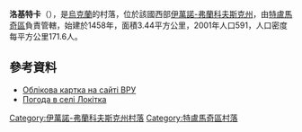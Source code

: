 {{coord|48|52|53|N|25|1|9|E|scale:30000|display=title}}

'''洛基特卡'''（{{lang-uk|Локітка}}），是[[烏克蘭|烏克蘭]]的村落，位於該國西部[[伊萬諾-弗蘭科夫斯克州|伊萬諾-弗蘭科夫斯克州]]，由[[特盧馬奇區|特盧馬奇區]]負責管轄，始建於1458年，面積3.44平方公里，2001年人口591，人口密度每平方公里171.6人。

==參考資料==
* [http://w1.c1.rada.gov.ua/pls/z7503/A005?rdat1=04.07.2015&rf7571=14408 Облікова картка на сайті ВРУ]
* [http://weather.in.ua/ua/ivano-frankovskaja/13807 Погода в селі Локітка] {{Wayback|url=http://weather.in.ua/ua/ivano-frankovskaja/13807 |date=20150705205611 }}

{{DEFAULTSORT:Локітка}}
[[Category:伊萬諾-弗蘭科夫斯克州村落|Category:伊萬諾-弗蘭科夫斯克州村落]]
[[Category:特盧馬奇區村落|Category:特盧馬奇區村落]]


{{IvanoFrankivsk-geo-stub}}
